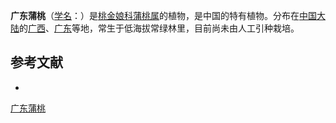 {{Speciesbox
| name = 广东蒲桃
| status = 
| status_system = 
| image = 
| genus = Syzygium
| species = kwangtungense
| authority = (Merr.) Merr.
}}

'''广东蒲桃'''（[[学名|学名]]：{{lang|la|''Syzygium kwangtungense''}}）是[[桃金娘科|桃金娘科]][[蒲桃属|蒲桃属]]的植物，是中国的特有植物。分布在[[中国大陆|中国大陆]]的[[广西|广西]]、[[广东|广东]]等地，常生于低海拔常绿林里，目前尚未由人工引种栽培。

== 参考文献 ==
<div class="references-small">
* {{cite web| url =http://www.bioinfo.cn/db05/KmzwSpecies.php?action=view&id=13364| title =广东蒲桃| work =《中国高等植物数据库全库》| publisher =中国科学院微生物研究所| author =昆明植物研究所| accessdate =2009-02-24| archive-date =2018-06-28| archive-url =https://web.archive.org/web/20180628204035/http://www.bioinfo.cn/db05/KmzwSpecies.php?action=view| dead-url =yes}}
</div>
{{Taxonbar|from=Q11061790}}

{{DEFAULTSORT:Syzygium kwangtungense}}
[[Category:蒲桃属|广东蒲桃]]


{{Myrtaceae-stub}}